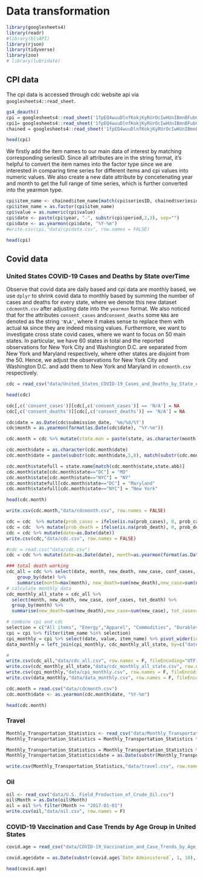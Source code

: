 # Data transformation

```r
library(googlesheets4)
library(readr)
#library(blsAPI)
library(rjson) 
library(tidyverse)
library(zoo)
# library(lubridate)
```

## CPI data
The cpi data is accessed through cdc website api via ```googlesheets4::read_sheet```.


```r
gs4_deauth()
cpi = googlesheets4::read_sheet('1fpEQ4wuuDlnfKokjKyRUrOcIwHUnIBmnBFubCUpnQ94',sheet='chained_data')
cpi1= googlesheets4::read_sheet('1fpEQ4wuuDlnfKokjKyRUrOcIwHUnIBmnBFubCUpnQ94',sheet='Sheet1')
chained = googlesheets4::read_sheet('1fpEQ4wuuDlnfKokjKyRUrOcIwHUnIBmnBFubCUpnQ94',sheet='chained')
```

```r
head(cpi)
```

We firstly add the item names to our main data of interest by matching corresponding seriesID. Since all attributes are in the string format, it's helpful to convert the item names into the factor type since we are interested in comparing time series for different items and cpi values into numeric values. We also create a new date attribute by concetenating year and month to get the full range of time series, which is further converted into the yearmon type. 


```r
cpi$item_name <- chained$item_name[match(cpi$seriesID, chained$seriesid)]
cpi$item_name = as.factor(cpi$item_name)
cpi$value = as.numeric(cpi$value)
cpi$date <- paste(cpi$year, "-", substr(cpi$period,2,3), sep="")
cpi$date <- as.yearmon(cpi$date, "%Y-%m")
#write.csv(cpi,"data/cpidata.csv", row.names = FALSE)
```

```r
head(cpi)
```

## Covid data

### United States COVID-19 Cases and Deaths by State overTime

Observe that covid data are daily based and cpi data are monthly based, we use ```dplyr``` to shrink covid data to monthly based by summing the number of cases and deaths for every state, where we denote this new dataset ```cdcmonth.csv``` after adjusting date into the ```yearmon``` format. We also noticed that for the attributes ```consent_cases``` and```consent_deaths``` some ```NA```s are denoted as the string ```'N\A'```, where it makes sense to replace them with actual ```NA``` since they are indeed missing values. Furthermore, we want to investigate cross state covid cases, where we want to focus on 50 main states. In particular, we have 60 states in total and the reported observations for New York City and Washington D.C. are separated from New York and Maryland respectively, where other states are disjoint from the 50. Hence, we adjust the observations for New York City and Washington D.C. and add them to New York and Maryland in ```cdcmonth.csv``` respectively.

```r
cdc = read_csv("data/United_States_COVID-19_Cases_and_Deaths_by_State_over_Time.csv")
```


```r
head(cdc)
```


```r
cdc[,c('consent_cases')][cdc[,c('consent_cases')] == 'N/A'] = NA
cdc[,c('consent_deaths')][cdc[,c('consent_deaths')] == 'N/A'] = NA
```


```r
cdc$date = as.Date(cdc$submission_date, '%m/%d/%Y')
cdc$month = as.yearmon(format(as.Date(cdc$date), "%Y-%m"))
```


```r
cdc.month = cdc %>% mutate(state.mon = paste(state, as.character(month), sep='') ) %>% group_by(state.mon) %>% summarize(new_case = sum(new_case, na.rm = TRUE), new_death = sum(new_death, na.rm = TRUE), month = min(month), state=min(state)) %>% rename(date = month) %>% select(-c(state.mon))
```

```r
cdc.month$date = as.character(cdc.month$date)
cdc.month$date = paste(substr(cdc.month$date,5,8), match(substr(cdc.month$date,1,3), month.abb), sep="-")
```

```r
cdc.month$statefull = state.name[match(cdc.month$state,state.abb)]
cdc.month$state[cdc.month$state=="DC"] = "MD"
cdc.month$state[cdc.month$state=="NYC"] = "NY"
cdc.month$statefull[cdc.month$state=="DC"] = "Maryland"
cdc.month$statefull[cdc.month$state=="NYC"] = "New York"
```


```r
head(cdc.month)
```


```r
write.csv(cdc.month,"data/cdcmonth.csv", row.names = FALSE)

```

```r
cdc = cdc  %>% mutate(prob_cases = ifelse(is.na(prob_cases), 0, prob_cases)) %>% mutate(conf_cases = tot_cases - prob_cases)
cdc = cdc  %>% mutate(prob_death = ifelse(is.na(prob_death), 0, prob_death)) %>% mutate(conf_death = tot_death - prob_death)
cdc = cdc %>% mutate(date=as.Date(date))
write.csv(cdc,"data/cdc.csv", row.names = FALSE)
```


```r
#cdc = read.csv("data/cdc.csv")
cdc = cdc %>% mutate(date=as.Date(date), month=as.yearmon(format(as.Date(date), "%Y-%m")))

### total death working
cdc_all = cdc %>% select(date, month, new_death, new_case, conf_cases, conf_death) %>% 
    group_by(date) %>% 
    summarise(month=max(month), new_death=sum(new_death),new_case=sum(new_case), conf_cases=sum(conf_cases), tot_death=sum(conf_death))
# calculate monthly data
cdc_monthly_all_state = cdc_all %>% 
  select(month, new_death, new_case, conf_cases, tot_death) %>% 
  group_by(month) %>% 
  summarise(new_death=sum(new_death),new_case=sum(new_case), tot_cases=max(conf_cases), tot_death=max(tot_death))

# combine cpi and cdc
selection = c("All items", "Energy","Apparel", "Commodities", "Durables", "Education", "Communication", "Food", "Housing", "Fuels and utilities", "Medical care commodities", "Medical care services", "Recreation", "Transportation", "Private transportation", "Public transportation" )
cpi = cpi %>% filter(item_name %in% selection)
cpi_monthly = cpi %>% select(date, value, item_name) %>% pivot_wider(id_cols = , names_from = item_name, values_from = value)
data_monthly = left_join(cpi_monthly, cdc_monthly_all_state, by=c("date"="month")) %>% rename(month = date)

#
write.csv(cdc_all,"data/cdc_all.csv", row.names = F, fileEncoding="UTF-8")
write.csv(cdc_monthly_all_state,"data/cdc_monthly_all_state.csv", row.names = F, fileEncoding="UTF-8")
write.csv(cpi_monthly,"data/cpi_monthly.csv", row.names = F, fileEncoding="UTF-8")
write.csv(data_monthly,"data/data_monthly.csv", row.names = F, fileEncoding="UTF-8")
```

```r
cdc.month = read.csv("data/cdcmonth.csv")
cdc.month$date <- as.yearmon(cdc.month$date, "%Y-%m")
```


```r
head(cdc.month)
```

### Travel
```r
Monthly_Transportation_Statistics <- read_csv("data/Monthly_Transportation_Statistics.csv")
Monthly_Transportation_Statistics = Monthly_Transportation_Statistics %>% select(travel = "U.S. Airline Traffic - Total - Seasonally Adjusted",date = "Date")

Monthly_Transportation_Statistics = Monthly_Transportation_Statistics %>% drop_na()
Monthly_Transportation_Statistics$date = as.Date(substr(Monthly_Transportation_Statistics$date, 1, 10), format = "%m/%d/%Y")

write.csv(Monthly_Transportation_Statistics,"data/travel.csv", row.names = F)
```


### Oil 
```r
oil <- read_csv("data/U.S._Field_Production_of_Crude_Oil.csv")
oil$Month = as.Date(oil$Month)
oil = oil %>% filter(Month >= "2017-01-01")
write.csv(oil,"data/oil.csv", row.names = F)
```



### COVID-19 Vaccination and Case Trends by Age Group in United States

```r
covid.age = read_csv("data/COVID-19_Vaccination_and_Case_Trends_by_Age_Group__United_States.csv")
```



```r
covid.age$date = as.Date(substr(covid.age$`Date Administered`, 1, 10), '%m/%d/%Y')
```

```r
head(covid.age)
```

